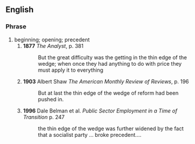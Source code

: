 ==English==
===Phrase===
#beginning; opening; precedent
##'''1877''' ''The Analyst'', p. 381
##:But the great difficulty was the getting in the thin edge of the wedge; when once they had anything to do with price they must apply it to everything
##'''1903''' Albert Shaw ''The American Monthly Review of Reviews'', p. 196
##:But at last the thin edge of the wedge of reform had been pushed in.
##'''1996''' Dale Belman et al. ''Public Sector Employment in a Time of Transition'' p. 247
##:the thin edge of the wedge was further widened by the fact that a socialist party ... broke precedent....